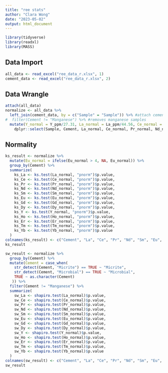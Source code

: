```yaml
---
title: "ree stats"
author: "Clara Wong"
date: "2023-05-02"
output: html_document
---
```


```r
library(tidyverse)
library(readxl)
library(MASS)
```

## Data Import
```r
all_data <- read_excel("ree_data_r.xlsx", 1)
cement_data <- read_excel("ree_data_r.xlsx", 2)
```

## Data Wrangle
```r
attach(all_data)
normalize <- all_data %>%
  left_join(cement_data, by = c("Sample" = "Sample")) %>% #attach cement to each observation
#  filter(Cement != "Manganese") %>% #removes manganese samples
  mutate(Y_normal = Y_ppm/27.31, La_normal = La_ppm/44.56, Ce_normal = Ce_ppm/88.25, Pr_normal = Pr_ppm/10.15, Nd_normal = Nd_ppm/37.32, Sm_normal = Sm_ppm/6.884, Eu_normal = Eu_ppm/1.215, Gd_normal = Gd_ppm/6.043, Dy_normal = Dy_ppm/5.325, Ho_normal = Ho_ppm/1.052, Er_normal = Er_ppm/3.075, Tm_normal = Tm_ppm/0.4510, Yb_normal = Yb_ppm/3.012, Lu_normal = Lu_ppm/0.4386) %>% #normalize values using PAAS data from Pourmand et al. 2012
    dplyr::select(Sample, Cement, La_normal, Ce_normal, Pr_normal, Nd_normal, Sm_normal, Eu_normal, Gd_normal,Dy_normal, Y_normal, Ho_normal, Er_normal, Tm_normal, Yb_normal)#filter out non normalized values and Lu
```

## Normality
```r
ks_result <- normalize %>%
  mutate(Eu_normal = ifelse(Eu_normal > 4, NA, Eu_normal)) %>%
  group_by(Cement) %>%
  summarize(
    ks_La <- ks.test(La_normal, "pnorm")$p.value,
    ks_Ce <- ks.test(Ce_normal, "pnorm")$p.value,
    ks_Pr <- ks.test(Pr_normal, "pnorm")$p.value,
    ks_Nd <- ks.test(Nd_normal, "pnorm")$p.value,
    ks_Sm <- ks.test(Sm_normal, "pnorm")$p.value,
    ks_Eu <- ks.test(Eu_normal, "pnorm")$p.value,
    ks_Gd <- ks.test(Gd_normal, "pnorm")$p.value,
    ks_Dy <- ks.test(Dy_normal, "pnorm")$p.value,
    ks_Y <- ks.test(Y_normal, "pnorm")$p.value,
    ks_Ho <- ks.test(Ho_normal, "pnorm")$p.value,
    ks_Er <- ks.test(Er_normal, "pnorm")$p.value,
    ks_Tm <- ks.test(Tm_normal, "pnorm")$p.value,
    ks_Yb <- ks.test(Yb_normal, "pnorm")$p.value
  )
colnames(ks_result) <- c("Cement", "La", "Ce", "Pr", "Nd", "Sm", "Eu", "Gd", "Dy", "Y", "Ho", "Er", "Tm", "Yb")
ks_result
```

```r
sw_result <- normalize %>%
  group_by(Cement) %>%
  mutate(Cement = case_when(
    str_detect(Cement, "Micrite") == TRUE ~ "Micrite",
    str_detect(Cement, "Microbial") == TRUE ~ "Microbial",
    TRUE ~ as.character(Cement)
   )) %>%
  filter(Cement != "Manganese") %>%
  summarize(
    sw_La <- shapiro.test(La_normal)$p.value,
    sw_Ce <- shapiro.test(Ce_normal)$p.value,
    sw_Pr <- shapiro.test(Pr_normal)$p.value,
    sw_Nd <- shapiro.test(Nd_normal)$p.value,
    sw_Sm <- shapiro.test(Sm_normal)$p.value,
    sw_Eu <- shapiro.test(Eu_normal)$p.value,
    sw_Gd <- shapiro.test(Gd_normal)$p.value,
    sw_Dy <- shapiro.test(Dy_normal)$p.value,
    sw_Y <- shapiro.test(Y_normal)$p.value,
    sw_Ho <- shapiro.test(Ho_normal)$p.value,
    sw_Er <- shapiro.test(Er_normal)$p.value,
    sw_Tm <- shapiro.test(Tm_normal)$p.value,
    sw_Yb <- shapiro.test(Yb_normal)$p.value
  )
colnames(sw_result) <- c("Cement", "La", "Ce", "Pr", "Nd", "Sm", "Eu", "Gd", "Dy", "Y", "Ho", "Er", "Tm", "Yb")
sw_result
```
